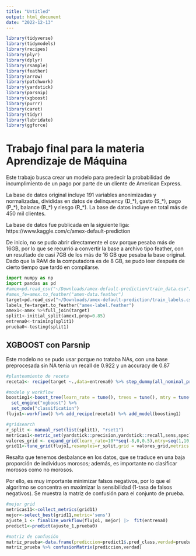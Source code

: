 ```yaml
---
title: "Untitled"
output: html_document
date: "2022-12-13"
---
```

```r
library(tidyverse)
library(tidymodels)
library(recipes)
library(plyr)
library(dplyr)
library(rsample)
library(feather)
library(arrow)
library(patchwork)
library(yardstick)
library(parsnip)
library(xgboost)
library(purrr)
library(caret)
library(tidyr)
library(lubridate)
library(ggforce)
```
# Trabajo final para la materia Aprendizaje de Máquina

Este trabajo busca crear un modelo para predecir la probabilidad de incumplimiento de un pago por parte de un cliente de American Express. 

La base de datos original incluye 191 variables anonimizadas y normalizadas, divididas en datos de delinquency (D_\*), gasto (S_\*), pago (P_\*), balance (B_\*) y riesgo (R_\*). La base de datos incluye en total más de 450 mil clientes.

La base de datos fue publicada en la siguiente liga: https://www.kaggle.com/c/amex-default-prediction

De inicio, no se pudo abrir directamente el csv porque pesaba más de 16GB, por lo que se recurrió a convertir la base a archivo tipo feather, con un resultado de casi 7GB de los más de 16 GB que pesaba la base original. Dado que la RAM de la computadora es de 8 GB, se pudo leer después de cierto tiempo que tardó en compilarse.

```python
import numpy as np
import pandas as pd
#amex=pd.read_csv("~/Downloads/amex-default-prediction/train_data.csv")
#amex_fe=amex.to_feather("amex-data.feather")
target=pd.read_csv("~/Downloads/amex-default-prediction/train_labels.csv")
labels_fe=target.to_feather("amex-label.feather")
amex1<-amex %>%full_join(target)
split1<-initial_split(amex1,prop=0.85)
entrena0<-training(split1)
prueba0<-testing(split1)
```

## XGBOOST con Parsnip

Este modelo no se pudo usar porque no trataba NAs, con una base preprocesada sin NA tenía un recall de 0.922 y un accuracy de 0.87

```r
#planteamiento de receta
receta1<- recipe(target ~.,data=entrena0) %>% step_dummy(all_nominal_predictors())

#modelo y workflow
boosting1<-boost_tree(learn_rate = tune(), trees = tune(), mtry = tune(), tree_depth =6) %>% 
  set_engine("xgboost") %>% 
  set_mode("classification")
flujo1<-workflow() %>% add_recipe(receta1) %>% add_model(boosting1)

#gridsearch 
r_split <- manual_rset(list(split1), "rset1")
metricas1<-metric_set(yardstick::precision,yardstick::recall,sens,spec)
valores_grid <- expand_grid(learn_rate=10**seq(-8,0,0.5),mtry=seq(1,10,2), trees=seq(1,10,2))
grid11<-tune_grid(flujo1,resamples=r_split,grid = valores_grid,metrics = metricas1)
```



Resalta que tenemos desbalance en los datos, que se traduce en una baja proporción de individuos morosos; además, es importante no clasificar morosos como no morosos. 

Por ello, es muy importante minimizar falsos negativos, por lo que el algoritmo se concentra en maximizar la sensibilidad (1-tasa de falsos negativos). Se muestra la matriz de confusión para el conjunto de prueba.

```r
#mejor grid
metricas11<-collect_metrics(grid11)
mejor<-select_best(grid11,metric='sens')
ajuste_1 <- finalize_workflow(flujo1, mejor) |>  fit(entrena0)
predict1<-predict(ajuste_1,prueba0)

#matriz de confusión
matriz_prueba<-data.frame(prediccion=predict1$.pred_class,verdad=prueba0$default)%>%mutate(prediccion=prediccion,verdad=verdad)
matriz_prueba %>% confusionMatrix(prediccion,verdad) 
```


